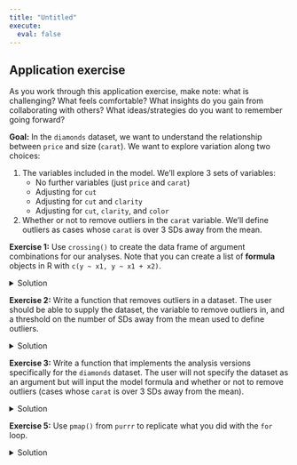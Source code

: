 ```yaml
---
title: "Untitled"
execute: 
  eval: false
---
```



## Application exercise

::: {.callout-tip title="Reminder to reflect"}
As you work through this application exercise, make note: what is challenging? What feels comfortable? What insights do you gain from collaborating with others? What ideas/strategies do you want to remember going forward?
:::

**Goal:** In the `diamonds` dataset, we want to understand the relationship between `price` and size (`carat`). We want to explore variation along two choices:

1. The variables included in the model. We'll explore 3 sets of variables:
    - No further variables (just `price` and `carat`)
    - Adjusting for `cut`
    - Adjusting for `cut` and `clarity`
    - Adjusting for `cut`, `clarity`, and `color`
2. Whether or not to remove outliers in the `carat` variable. We'll define outliers as cases whose `carat` is over 3 SDs away from the mean.


**Exercise 1:** Use `crossing()` to create the data frame of argument combinations for our analyses. Note that you can create a list of **formula** objects in R with `c(y ~ x1, y ~ x1 + x2)`.

<details>
  <summary>Solution</summary>
  
```r
df_arg_combos <- crossing(
    mod_formula = c(price ~ carat, 
                    price ~ carat + cut,  
                    price ~ carat + cut + clarity,  
                    price ~ carat + cut + clarity + color),
    remove_outliers = c(TRUE, FALSE)
    )

df_arg_combos
```

</details>

**Exercise 2:** Write a function that removes outliers in a dataset. The user should be able to supply the dataset, the variable to remove outliers in, and a threshold on the number of SDs away from the mean used to define outliers.

<details>
  <summary>Solution</summary>
  
```r
remove_outliers <- function(df, what_var, sd_thresh) {
    df %>% 
        mutate(zscore = ({{ what_var }} - mean({{ what_var}}, na.rm = TRUE))/sd({{ what_var }}, na.rm = TRUE)) %>%
        filter(zscore <= sd_thresh)
}
```

</details>

**Exercise 3:** Write a function that implements the analysis versions specifically for the `diamonds` dataset. The user will not specify the dataset as an argument but will input the model formula and whether or not to remove outliers (cases whose `carat` is over 3 SDs away from the mean).

<details>
  <summary>Solution</summary>
  
```r
fit_model <- function(mod_formula, remove_outliers) {
    if (remove_outliers) {
        diamonds_clean <- remove_outliers(diamonds, what_var = carat, sd_thresh = 3)
    } else {
        diamonds_clean <- diamonds
    }
    
    lm(mod_formula, data = diamonds_clean)
}
```

</details>

<!-- **Exercise 4:** Write a `for` loop that stores the fitted linear models from all versions of the analysis. -->

<!-- Note that you can pull out the contents of a single data frame column in many ways. For a data frame `df` with a variable named `x`: -->

<!-- - `df$x` -->
<!-- - `df %>% pull(x)` -->
<!-- - `df[["x"]]` -->

<!-- <details> -->
<!--   <summary>Solution</summary> -->

<!-- ```{r} -->
<!-- lin_mod_res_for <- vector(mode = "list", length = nrow(df_arg_combos)) -->

<!-- for (i in seq_along(lin_mod_res_for)) { -->
<!--     this_formula <- df_arg_combos$mod_formula[[i]] # Double [[ for the **list** of formulas -->
<!--     this_remove_outliers <- df_arg_combos$remove_outliers[i] # Single [ for the **atomic vector** of logicals -->
<!--     lin_mod_res_for[[i]] <- fit_model( -->
<!--         mod_formula = this_formula, -->
<!--         remove_outliers = this_remove_outliers -->
<!--     ) -->
<!-- } -->
<!-- ``` -->

<!-- </details> -->

**Exercise 5:** Use `pmap()` from `purrr` to replicate what you did with the `for` loop.

<details>
  <summary>Solution</summary>
  
```r
lin_mod_res_pmap <- pmap(df_arg_combos, fit_model)
```

</details>
